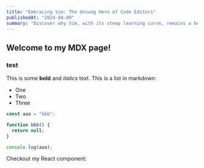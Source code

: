 ```yaml
---
title: "Embracing Vim: The Unsung Hero of Code Editors"
publishedAt: "2024-04-09"
summary: "Discover why Vim, with its steep learning curve, remains a beloved tool among developers for editing code efficiently and effectively."
---
```


## Welcome to my MDX page!

### test

This is some **bold** and _italics_ text.
This is a list in markdown:

- One
- Two
- Three

```javascript
const aaa = "bbb";

function bbb() {
  return null;
}

console.log(aaa);
```

Checkout my React component:
